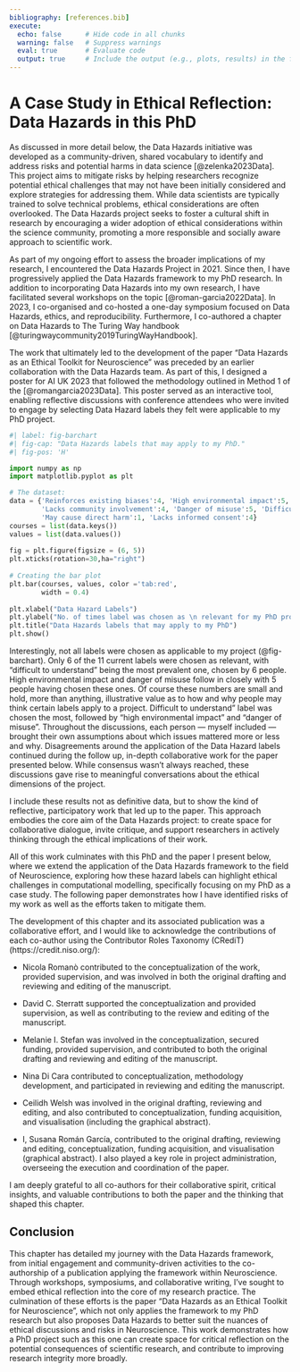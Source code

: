 ```yaml
---
bibliography: [references.bib]
execute:
  echo: false      # Hide code in all chunks
  warning: false   # Suppress warnings
  eval: true       # Evaluate code
  output: true     # Include the output (e.g., plots, results) in the final document
---
```

# A Case Study in Ethical Reflection: Data Hazards in this PhD {#sec-data-hazards-chapter}

As discussed in more detail below, the Data Hazards initiative was developed as a community-driven, shared vocabulary to identify and address risks and potential harms in data science [@zelenka2023Data]. This project aims to mitigate risks by helping researchers recognize potential ethical challenges that may not have been initially considered and explore strategies for addressing them. While data scientists are typically trained to solve technical problems, ethical considerations are often overlooked. The Data Hazards project seeks to foster a cultural shift in research by encouraging a wider adoption of ethical considerations within the science community, promoting a more responsible and socially aware approach to scientific work.

As part of my ongoing effort to assess the broader implications of my research, I encountered the Data Hazards Project in 2021. Since then, I have progressively applied the Data Hazards framework to my PhD research. In addition to incorporating Data Hazards into my own research, I have facilitated several workshops on the topic [@roman-garcia2022Data]. In 2023, I co-organised and co-hosted a one-day symposium focused on Data Hazards, ethics, and reproducibility. Furthermore, I co-authored a chapter on Data Hazards to The Turing Way handbook [@turingwaycommunity2019TuringWayHandbook]. 

The work that ultimately led to the development of the paper “Data Hazards as an Ethical Toolkit for Neuroscience” was preceded by an earlier collaboration with the Data Hazards team. As part of this, I designed a poster for AI UK 2023 that followed the methodology outlined in Method 1 of the  [@romangarcia2023Data]. This poster served as an interactive tool, enabling reflective discussions with conference attendees who were invited to engage by selecting Data Hazard labels they felt were applicable to my PhD project.


```python
#| label: fig-barchart
#| fig-cap: "Data Hazards labels that may apply to my PhD."
#| fig-pos: 'H'

import numpy as np
import matplotlib.pyplot as plt

# The dataset:
data = {'Reinforces existing biases':4, 'High environmental impact':5,
        'Lacks community involvement':4, 'Danger of misuse':5, 'Difficult to understand':6,
        'May cause direct harm':1, 'Lacks informed consent':4}
courses = list(data.keys())
values = list(data.values())
  
fig = plt.figure(figsize = (6, 5))
plt.xticks(rotation=30,ha="right")
 
# Creating the bar plot
plt.bar(courses, values, color ='tab:red',
        width = 0.4)
 
plt.xlabel("Data Hazard Labels")
plt.ylabel("No. of times label was chosen as \n relevant for my PhD project")
plt.title("Data Hazards labels that may apply to my PhD")
plt.show()
```

Interestingly, not all labels were chosen as applicable to my project (@fig-barchart). Only 6 of the 11 current labels were chosen as relevant, with “difficult to understand” being the most prevalent one, chosen by 6 people. High environmental impact and danger of misuse follow in closely with 5 people having chosen these ones. Of course these numbers are small and hold, more than anything, illustrative value as to how and why people may think certain labels apply to a project. Difficult to understand” label was chosen the most, followed by “high environmental impact” and “danger of misuse”. Throughout the discussions, each person — myself included — brought their own assumptions about which issues mattered more or less and why. Disagreements around the application of the Data Hazard labels continued during the follow up, in-depth collaborative work for the paper presented below. While consensus wasn’t always reached, these discussions gave rise to meaningful conversations about the ethical dimensions of the project.

I include these results not as definitive data, but to show the kind of reflective, participatory work that led up to the paper. This approach embodies the core aim of the Data Hazards project: to create space for collaborative dialogue, invite critique, and support researchers in actively thinking through the ethical implications of their work.

All of this work culminates with this PhD and the paper I present below, where we extend the application of the Data Hazards framework to the field of Neuroscience, exploring how these hazard labels can highlight ethical challenges in computational modelling, specifically focusing on my PhD as a case study. The following paper demonstrates how I have identified risks of my work as well as the efforts taken to mitigate them.

The development of this chapter and its associated publication was a collaborative effort, and I would like to acknowledge the contributions of each co-author using the Contributor Roles Taxonomy (CRediT) (https://credit.niso.org/):

- Nicola Romanò contributed to the conceptualization of the work, provided supervision, and was involved in both the original drafting and reviewing and editing of the manuscript.

- David C. Sterratt supported the conceptualization and provided supervision, as well as contributing to the review and editing of the manuscript. 

- Melanie I. Stefan was involved in the conceptualization, secured funding, provided supervision, and contributed to both the original drafting and reviewing and editing of the manuscript.

- Nina Di Cara contributed to conceptualization, methodology development, and participated in reviewing and editing the manuscript.

- Ceilidh Welsh was involved in the original drafting, reviewing and editing, and also contributed to conceptualization, funding acquisition, and visualisation (including the graphical abstract).

- I, Susana Román García, contributed to the original drafting, reviewing and editing, conceptualization, funding acquisition, and visualisation (graphical abstract). I also played a key role in project administration, overseeing the execution and coordination of the paper.

I am deeply grateful to all co-authors for their collaborative spirit, critical insights, and valuable contributions to both the paper and the thinking that shaped this chapter.

\newpage
\newgeometry{top=0.5in, bottom=1in, left=0.5in, right=0.5in} 

\pagestyle{plain}  

\includepdf[pages=-,pagecommand={\thispagestyle{plain}}]{neuroethics_paper.pdf}

\newpage 
\restoregeometry


## Conclusion {.unnumbered}
This chapter has detailed my journey with the Data Hazards framework, from initial engagement and community-driven activities to the co-authorship of a publication applying the framework within Neuroscience. Through workshops, symposiums, and collaborative writing, I've sought to embed ethical reflection into the core of my research practice. The culmination of these efforts is the paper “Data Hazards as an Ethical Toolkit for Neuroscience”, which not only applies the framework to my PhD research but also proposes Data Hazards to better suit the nuances of ethical discussions and risks in Neuroscience. This work demonstrates how a PhD project such as this one can create space for critical reflection on the potential consequences of scientific research, and contribute to improving research integrity more broadly.

